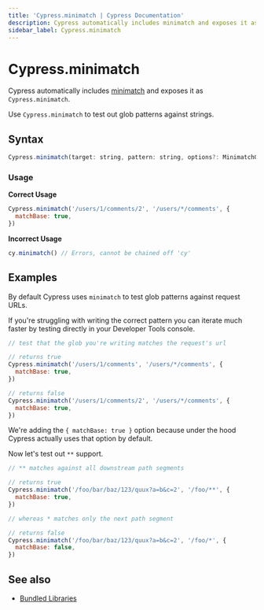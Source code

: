 ```yaml
---
title: 'Cypress.minimatch | Cypress Documentation'
description: Cypress automatically includes minimatch and exposes it as `Cypress.minimatch`.
sidebar_label: Cypress.minimatch
---
```


<ProductHeading product="app" />

# Cypress.minimatch

Cypress automatically includes [minimatch](https://github.com/isaacs/minimatch)
and exposes it as `Cypress.minimatch`.

Use `Cypress.minimatch` to test out glob patterns against strings.

## Syntax

```javascript
Cypress.minimatch(target: string, pattern: string, options?: MinimatchOptions);
```

### Usage

<Icon name="check-circle" color="green" /> **Correct Usage**

```javascript
Cypress.minimatch('/users/1/comments/2', '/users/*/comments', {
  matchBase: true,
})
```

<Icon name="exclamation-triangle" color="red" /> **Incorrect Usage**

```javascript
cy.minimatch() // Errors, cannot be chained off 'cy'
```

## Examples

By default Cypress uses `minimatch` to test glob patterns against request URLs.

If you're struggling with writing the correct pattern you can iterate much
faster by testing directly in your Developer Tools console.

```javascript
// test that the glob you're writing matches the request's url

// returns true
Cypress.minimatch('/users/1/comments', '/users/*/comments', {
  matchBase: true,
})

// returns false
Cypress.minimatch('/users/1/comments/2', '/users/*/comments', {
  matchBase: true,
})
```

We're adding the `{ matchBase: true }` option because under the hood Cypress
actually uses that option by default.

Now let's test out `**` support.

```javascript
// ** matches against all downstream path segments

// returns true
Cypress.minimatch('/foo/bar/baz/123/quux?a=b&c=2', '/foo/**', {
  matchBase: true,
})

// whereas * matches only the next path segment

// returns false
Cypress.minimatch('/foo/bar/baz/123/quux?a=b&c=2', '/foo/*', {
  matchBase: false,
})
```

## See also

- [Bundled Libraries](/app/references/bundled-libraries)
